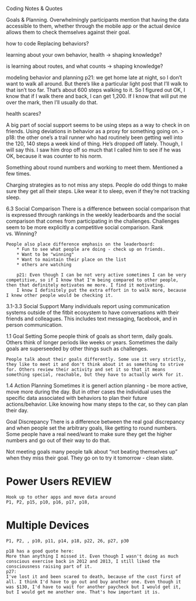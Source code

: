 Coding Notes & Quotes

Goals & Planning. Overwhelmingly participants mention that having the data accessible to them, whether through the mobile app or the actual device allows them to check themselves against their goal.

how to code Replacing behaviors?

learning about your own behavior, health -> shaping knowledge?

is learning about routes, and what counts -> shaping knowledge?

modeling behavior and planning
    p21: we get home late at night, so I don't want to walk all around. But there's like a particular light post that I'll walk to that isn't too far.
    That's about 600 steps walking to it. So I figured out OK, I know that if I walk there and back, I can get 1,200. If I know that will put me over the mark, then I'll usually do that.


health scares?

A big part of social support seems to be using steps as a way to check in on friends. Using deviations in behavior as a proxy for something going on.
> p18: the other one's a trail runner who had routinely been getting well into the 120, 140 steps a week kind of thing. He's dropped off lately. Though, I will say this. I saw him drop off so much that I called him to see if he was OK, because it was counter to his norm.

Something about round numbers and working to meet them. Mentioned a few times.

Charging strategies as to not miss any steps.
    People do odd things to make sure they get all their steps. Like wear it to sleep, even if they're not tracking sleep.



6.3 Social Comparison
    There is a difference between social comparison that is expressed through rankings in the weekly leaderboards and the social comparison that comes from participating in the challenges. Challenges seem to be more explicitly a competitive social comparison. Rank vs. Winning?

    People also place difference emphasis on the leaderboard:
        * Fun to see what people are doing - check up on friends.
        * Want to be "winning"
        * Want to maintain their place on the list
        * others are watching

        p21: Even though I can be not very active sometimes I can be very competitive, so if I know that I'm being compared to other people, then that definitely motivates me more. I find it motivating.
        I know I definitely put the extra effort in to walk more, because I knew other people would be checking it.

3.1-3.3 Social Support
    Many individuals report using communication systems outside of the fitbit ecosystem to have conversations with their friends and colleagues. This includes text messaging, facebook, and in person communication.

1.1 Goal Setting
    Some people think of goals as short term, daily goals. Others think of longer periods like weeks or years.
    Sometimes the daily goals are superseeded by other things such as challenges.

    People talk about their goals differently. Some use it very strictly, they like to meet it and don't think about it as something to strive for. Others review their activity and set it so that it means something special, reachable, but they have to actually work for it.



1.4 Action Planning
    Sometimes it is generl action planning - be more active, move more during the day. But in other cases the individual uses the specific data associated with behaviors to plan their future actions/behavior. Like knowing how many steps to the car, so they can plan their day.

Goal Discrepancy
    There is a difference between the real goal discrepancy and when people set the arbitrary goals, like getting to round numbers. Some people have a real need/want to make sure they get the higher numbers and go out of their way to do that.


Not meeting goals
    many people talk about "not beating themselves up" when they miss their goal. They go on to try it tomorrow - clean slate.


# Power Users **REVIEW**
    Hook up to other apps and move data around
    P1, P2, p15, p10, p16, p17, p18,

# Multiple Devices
    P1, P2, , p10, p11, p14, p18, p22, 26, p27, p30

    p18 has a good quote here:
    More than anything I missed it. Even though I wasn't doing as much conscious exercise back in 2012 and 2013, I still liked the consciousness raising part of it.
    p27:
    I've lost it and been scared to death, because of the cost first of all. I think I'd have to go out and buy another one. Even though it was $130, I'd have to wait for another paycheck but I would get it, but I would get me another one. That's how important it is.
